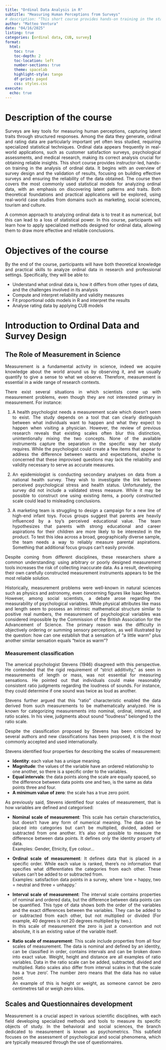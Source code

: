 ```yaml
---
title: "Ordinal Data Analysis in R" 
subtitle: "Measuring Human Perceptions from Surveys"
# description: "This short course provides hands-on training in the statistical models for ordinal data analysis, emphasizing the discovery of latent patterns and more reliable conclusions than treating it as numerical."
author: "Matteo Ventura"
date: "04/16/2025"
listing: true
categories: [ordinal data, CUB, survey]
format: 
  html:
    toc: true
    toc-depth: 2
    toc-location: left
    number-sections: true
    theme: spacelab
    highlight-style: tango
    df-print: paged
    css: styles.css
execute: 
  echo: true
---
```


::: {.cell}
<style> p { text-align: justify; } </style>
:::

# Description of the course {.unnumbered .toc-ignore}

Surveys are key tools for measuring human perceptions, capturing latent traits through structured responses. Among the data they generate, ordinal and rating data are particularly important yet often less studied, requiring specialized statistical techniques. Ordinal data appears frequently in real-world applications, such as customer satisfaction surveys, psychological assessments, and medical research, making its correct analysis crucial for obtaining reliable insights.
This short course provides instructor-led, hands-on training in the analysis of ordinal data. It begins with an overview of survey design and the validation of results, focusing on building effective surveys and ensuring the reliability of the data obtained. The course then covers the most commonly used statistical models for analyzing ordinal data, with an emphasis on discovering latent patterns and traits. Both theoretical foundations and practical applications will be explored, using real-world case studies from domains such as marketing, social sciences, tourism and culture.

A common approach to analyzing ordinal data is to treat it as numerical, but this can lead to a loss of statistical power. In this course, participants will learn how to apply specialized methods designed for ordinal data, allowing them to draw more effective and reliable conclusions. 

# Objectives of the course {.unnumbered .toc-ignore}

By the end of the course, participants will have both theoretical knowledge and practical skills to analyze ordinal data in research and professional settings. Specifically, they will be able to:

 - Understand what ordinal data is, how it differs from other types of data, and the challenges involved in its analysis
 - Compute and interpret reliability and validity measures
 - Fit proportional odds models in R and interpret the results
 - Analyse rating data by applying CUB models


# Introduction to Ordinal Data and Survey Design 

## The Role of Measurement in Science

Measurement is a fundamental activity in science, indeed we acquire knowledge about the world around us by observing it, and we usually quantify to give a sense to what we observe. Therefore, measurement is essential in a wide range of research contexts.

There exist several situations in which scientists come up with measurement problems, even though they are not interested primary in measurement. For instance:

1) A health psychologist needs a measurement scale which doesn't seem to exist. The study depends on a tool that can clearly distinguish between what individuals want to happen and what they expect to happen when visiting a physician. However, the review of previous research reveals that existing scales often blur this distinction, unintentionally mixing the two concepts. None of the available instruments capture the separation in the specific way her study requires. While the psychologist could create a few items that appear to address the difference between wants and expectations, she/he is concerned that these improvised questions may lack the reliability and validity necessary to serve as accurate measures.

2) An epidemiologist is conducting secondary analyses on data from a national health survey. They wish to investigate the link between perceived psychological stress and health status. Unfortunately, the survey did not include a validated stress measure. While it may be possible to construct one using existing items, a poorly constructed scale could lead to misleading conclusions.

3) A marketing team is struggling to design a campaign for a new line of high-end infant toys. Focus groups suggest that parents are heavily influenced by a toy's perceived educational value. The team hypothesizes that parents with strong educational and career aspirations for their children are more likely to be interested in the product. To test this idea across a broad, geographically diverse sample, the team needs a way to reliably measure parental aspirations. Something that additional focus groups can't easily provide.
 
Despite coming from different disciplines, these researchers share a common understanding: using arbitrary or poorly designed measurement tools increases the risk of collecting inaccurate data. As a result, developing their own carefully constructed measurement instruments appears to be the most reliable solution.

Historically, measurement problems were well-known in natural sciences such as physics and astronomy, even concerning figures like Isaac Newton. However, among social scientists, a debate arose regarding the measurability of psychological variables. While physical attributes like mass and length seem to possess an intrinsic mathematical structure similar to positive real numbers, the measurement of psychological variables was considered impossible by the Commission of the British Association for the Advancement of Science. The primary reason was the difficulty in objectively ordering or summing sensory perceptions, as well illustrated by the question: how can one establish that a sensation of "a little warm" plus another similar sensation equals "twice as warm"?



### Measurement classification {.unnumbered .toc-ignore}

The americal psychologist Stevens (1946) disagreed with this perspective. He contended that the rigid requirement of "strict additivity," as seen in measurements of length or mass, was not essential for measuring sensations. He pointed out that individuals could make reasonably consistent ratio judgments regarding the loudness of sounds. For instance, they could determine if one sound was twice as loud as another.

Stevens further argued that this "ratio" characteristic enabled the data derived from such measurements to be mathematically analyzed. He is known for categorizing measurements into nominal, ordinal, interval, and ratio scales. In his view, judgments about sound "loudness" belonged to the ratio scale.

Despite the classification proposed by Stevens has been criticized by several authors and new classifications has been proposed, it is the most commonly accepted and used internationally. 

Stevens identified four properties for describing the scales of measurement: 

- **Identity**: each value has a unique meaning.
- **Magnitude**: the values of the variable have an ordered relationship to one another, so there is a specific order to the variables.
- **Equal intervals**: the data points along the scale are equally spaced, so the difference between data points one and two, is the same as data points three and four.
- **A minimum value of zero**: the scale has a true zero point.

As previously said, Stevens identified four scales of measurement, that is how variables are defined and categorised: 

- **Nominal scale of measurement**:  This scale has certain characteristics, but doesn’t have any form of numerical meaning. The data can be placed into categories but can’t be multiplied, divided, added or subtracted from one another. It’s also not possible to measure the difference between data points. It defines only the identity property of data.  
Examples: Gender, Etnicity, Eye colour...

- **Ordinal scale of measurement**: It defines data that is placed in a specific order. While each value is ranked, there’s no information that specifies what differentiates the categories from each other. These values can’t be added to or subtracted from.  
Examples: satisfaction data points in a survey, where ‘one = happy, two = neutral and three = unhappy.’ 

- **Interval scale of measurement**: The interval scale contains properties of nominal and ordered data, but the difference between data points can be quantified. This type of data shows both the order of the variables and the exact differences between the variables. They can be added to or subtracted from each other, but not multiplied or divided (For example, 40 degrees is not 20 degrees multiplied by two.).  
In this scale of measurement the zero is just a convention and not absolute, it is an existing value of the variable itself.  

- **Ratio scale of measurement**: This scale include properties from all four scales of measurement. The data is nominal and defined by an identity, can be classified in order, contains intervals and can be broken down into exact value. Weight, height and distance are all examples of ratio variables. Data in the ratio scale can be added, subtracted, divided and multiplied.
Ratio scales also differ from interval scales in that the scale has a ‘true zero’. The number zero means that the data has no value point.  
An example of this is height or weight, as someone cannot be zero centimetres tall or weigh zero kilos.


## Scales and Questionnaires development 

Measurement is a crucial aspect in various scientific disciplines, with each field developing specialized methods and tools to measure its specific objects of study. In the behavioral and social sciences, the branch dedicated to measurement is known as psychometrics. This subfield focuses on the assessment of psychological and social phenomena, which are typically measured through the use of questionnaires.


